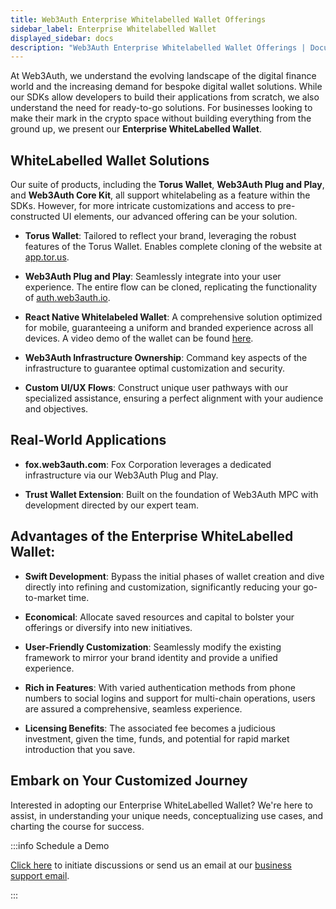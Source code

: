 ```yaml
---
title: Web3Auth Enterprise Whitelabelled Wallet Offerings
sidebar_label: Enterprise Whitelabelled Wallet
displayed_sidebar: docs
description: "Web3Auth Enterprise Whitelabelled Wallet Offerings | Documentation - Web3Auth"
---
```


At Web3Auth, we understand the evolving landscape of the digital finance world and the increasing demand for bespoke digital wallet solutions. While
our SDKs allow developers to build their applications from scratch, we also understand the need for ready-to-go solutions. For businesses looking to
make their mark in the crypto space without building everything from the ground up, we present our **Enterprise WhiteLabelled Wallet**.

## WhiteLabelled Wallet Solutions

Our suite of products, including the **Torus Wallet**, **Web3Auth Plug and Play**, and **Web3Auth Core Kit**, all support whitelabeling as a feature
within the SDKs. However, for more intricate customizations and access to pre-constructed UI elements, our advanced offering can be your solution.

- **Torus Wallet**: Tailored to reflect your brand, leveraging the robust features of the Torus Wallet. Enables complete cloning of the website at
  [app.tor.us](https://app.tor.us).

- **Web3Auth Plug and Play**: Seamlessly integrate into your user experience. The entire flow can be cloned, replicating the functionality of
  [auth.web3auth.io](https://auth.web3auth.io).

- **React Native Whitelabeled Wallet**: A comprehensive solution optimized for mobile, guaranteeing a uniform and branded experience across all
  devices. A video demo of the wallet can be found [here](https://www.youtube.com/watch?v=Si8R2IVZHhM).

- **Web3Auth Infrastructure Ownership**: Command key aspects of the infrastructure to guarantee optimal customization and security.

- **Custom UI/UX Flows**: Construct unique user pathways with our specialized assistance, ensuring a perfect alignment with your audience and
  objectives.

## Real-World Applications

- **fox.web3auth.com**: Fox Corporation leverages a dedicated infrastructure via our Web3Auth Plug and Play.

- **Trust Wallet Extension**: Built on the foundation of Web3Auth MPC with development directed by our expert team.

## Advantages of the Enterprise WhiteLabelled Wallet:

- **Swift Development**: Bypass the initial phases of wallet creation and dive directly into refining and customization, significantly reducing your
  go-to-market time.

- **Economical**: Allocate saved resources and capital to bolster your offerings or diversify into new initiatives.

- **User-Friendly Customization**: Seamlessly modify the existing framework to mirror your brand identity and provide a unified experience.

- **Rich in Features**: With varied authentication methods from phone numbers to social logins and support for multi-chain operations, users are
  assured a comprehensive, seamless experience.

- **Licensing Benefits**: The associated fee becomes a judicious investment, given the time, funds, and potential for rapid market introduction that
  you save.

## Embark on Your Customized Journey

Interested in adopting our Enterprise WhiteLabelled Wallet? We're here to assist, in understanding your unique needs, conceptualizing use cases, and
charting the course for success.

:::info Schedule a Demo

[Click here](https://calendly.com/web3auth/meeting-with-web3auth) to initiate discussions or send us an email at our
[business support email](mailto:support@web3auth.io).

:::

